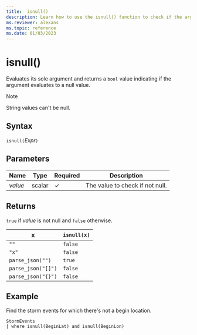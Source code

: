 ```yaml
---
title:  isnull()
description: Learn how to use the isnull() function to check if the argument value is null.
ms.reviewer: alexans
ms.topic: reference
ms.date: 01/03/2023
---
```

# isnull()

Evaluates its sole argument and returns a `bool` value indicating if the argument evaluates to a null value.

> [!NOTE]
> String values can't be null.

## Syntax

`isnull(`*Expr*`)`

## Parameters

| Name | Type | Required | Description |
| -- | -- | -- | -- |
|*value*|scalar|&check;| The value to check if not null.|

## Returns

`true` if *value* is not null and `false` otherwise.

|x                |`isnull(x)`|
|-----------------|-----------|
|`""`             |`false`    |
|`"x"`            |`false`    |
|`parse_json("")`  |`true`     |
|`parse_json("[]")`|`false`    |
|`parse_json("{}")`|`false`    |

## Example

Find the storm events for which there's not a begin location.


```kusto
StormEvents
| where isnull(BeginLat) and isnull(BeginLon)
```